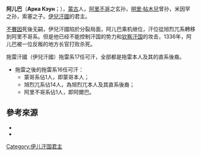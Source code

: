 '''阿儿巴'''（'''Арка Кэун'''；{{bd||？|1336年|}}），[[蒙古|蒙古]]人，[[阿里不哥|阿里不哥]]之玄孙，[[明里帖木儿|明里·帖木兒]]曾孙，米因罕之孙，索塞之子。[[伊兒汗國|伊兒汗國]]的君主。

[[不賽因|不賽因]]死後无嗣，伊兒汗國陷於分裂局面，阿儿巴乘机继位，汗位從旭烈兀系轉移到阿里不哥系。但是他已经不能控制汗国的势力和[[钦察汗国|钦察汗国]]的攻击，1336年，阿儿巴被一位反叛的地方长官打败杀死。

拖雷汗國（伊兒汗國）拖雷系17任可汗，全部都是拖雷本人及其的直系後裔。
* 拖雷之後的拖雷系16任可汗：
** 蒙哥系佔1人，即蒙哥本人；
** 旭烈兀系佔14人，為旭烈兀本人及其直系後裔；
** 阿里不哥系佔1人，即阿爾巴。

{{start box}}
{{s-before|[[不賽因|不賽因]]}}
{{s-title|[[蒙古|蒙古]][[伊兒汗國|伊兒汗國]]君主|1335年－1336年}}
{{s-after|[[木撒|木撒]]}}
{{end box}}

==參考來源==
* {{cite book|title=《[[草原帝国|草原帝国]]》|author=[[勒内·格鲁塞|勒内·格鲁塞]]|language= fr}}
* {{cite isbn|9787508718989|ref=harv|noedit}}

{{蒙古族人物小作品}}
{{伊朗小作品}}
[[Category:伊儿汗国君主|Category:伊儿汗国君主]]